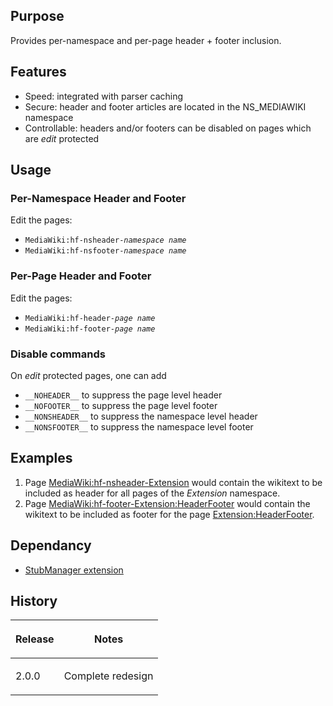 {{Extension
|name        = HeaderFooter
|status      = beta
|author      = [[user:jldupont|Jean-Lou Dupont]]
|image       =
|version     = 2.0.0
|update      =
|mediawiki   = 1.11 (should work on other versions)
|download    = [http://mediawiki.googlecode.com/svn/trunk/extensions/HeaderFooter/ SVN]
|readme      =
|changelog   = See SVN ($Id$)
|description = 
|parameters  =
|rights      =
|example     =
}}
== Purpose ==
Provides per-namespace and per-page header + footer inclusion.

== Features ==
* Speed: integrated with parser caching
* Secure: header and footer articles are located in the NS_MEDIAWIKI namespace
* Controllable: headers and/or footers can be disabled on pages which are ''edit'' protected

== Usage ==
=== Per-Namespace Header and Footer ===
Edit the pages:
* <code>MediaWiki:hf-nsheader-''namespace name'' </code>
* <code>MediaWiki:hf-nsfooter-''namespace name'' </code>
=== Per-Page Header and Footer ===
Edit the pages:
* <code>MediaWiki:hf-header-''page name'' </code>
* <code>MediaWiki:hf-footer-''page name'' </code>
=== Disable commands ===
On ''edit'' protected pages, one can add
* <code>__NOHEADER__</code> to suppress the page level header
* <code>__NOFOOTER__</code> to suppress the page level footer
* <code>__NONSHEADER__</code> to suppress the namespace level header
* <code>__NONSFOOTER__</code> to suppress the namespace level footer

== Examples ==
# Page [[MediaWiki:hf-nsheader-Extension]] would contain the wikitext to be included as header for all pages of the ''Extension'' namespace.
# Page [[MediaWiki:hf-footer-Extension:HeaderFooter]] would contain the wikitext to be included as footer for the page [[Extension:HeaderFooter]].

== Dependancy ==
* [[Extension:StubManager|StubManager extension]]
{{Pear|HeaderFooter}}

== History ==
{|border=1
! Release !! Notes
|-
| 2.0.0 || Complete redesign
|}
